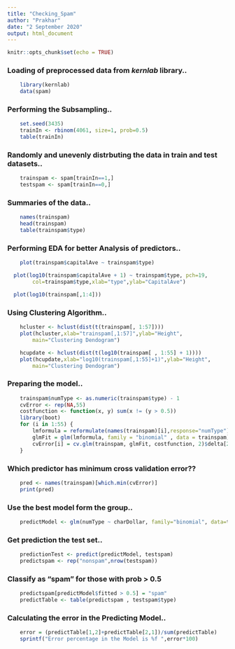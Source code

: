 ```yaml
---
title: "Checking_Spam"
author: "Prakhar"
date: "2 September 2020"
output: html_document
---
```


```r
knitr::opts_chunk$set(echo = TRUE)
```

### Loading of preprocessed data from *kernlab* library..
```r
	library(kernlab)
	data(spam)
```
### Performing the Subsampling..
```r
	set.seed(3435)
	trainIn <- rbinom(4061, size=1, prob=0.5)	
	table(trainIn)
```
### Randomly and unevenly distrbuting the data in train and test datasets..
```r
	trainspam <- spam[trainIn==1,]
	testspam <- spam[trainIn==0,]
```
### Summaries of the data.. 
```r
	names(trainspam)
	head(trainspam)
	table(trainspam$type)
```
### Performing EDA for better Analysis of predictors..
```r
	plot(trainspam$capitalAve ~ trainspam$type)
```
```r
  plot(log10(trainspam$capitalAve + 1) ~ trainspam$type, pch=19,
		col=trainspam$type,xlab="type",ylab="CapitalAve")
```
```r
  plot(log10(trainspam[,1:4]))
```

### Using Clustering Algorithm..
```r
	hcluster <- hclust(dist(t(trainspam[, 1:57])))
	plot(hcluster,xlab="trainspam[,1:57]",ylab="Height",
		main="Clustering Dendogram")
```
```r
	hcupdate <- hclust(dist(t(log10(trainspam[ , 1:55] + 1))))
	plot(hcupdate,xlab="log10(trainspam[,1:55]+1)",ylab="Height",
		main="Clustering Dendogram")
```

### Preparing the model.. 
```r
	trainspam$numType <- as.numeric(trainspam$type) - 1
	cvError <- rep(NA,55)
	costfunction <- function(x, y) sum(x != (y > 0.5))
	library(boot)
	for (i in 1:55) {
		lmformula = reformulate(names(trainspam)[i],response="numType")
		glmFit = glm(lmformula, family = "binomial" , data = trainspam)
		cvError[i] = cv.glm(trainspam, glmFit, costfunction, 2)$delta[2]
	}
```
### Which predictor has minimum cross validation error??
```r
	pred <- names(trainspam)[which.min(cvError)]
	print(pred)
```
### Use the best model form the group.. 
```r
	predictModel <- glm(numType ~ charDollar, family="binomial", data=trainspam)
```
### Get prediction the test set..
```r
	predictionTest <- predict(predictModel, testspam)
	predictspam <- rep("nonspam",nrow(testspam))
```
### Classify as "spam" for those with prob > 0.5
```r
	predictspam[predictModel$fitted > 0.5] = "spam"
	predictTable <- table(predictspam , testspam$type)
```
### Calculating the error in the Predicting Model..
```r
	error = (predictTable[1,2]+predictTable[2,1])/sum(predictTable)
	sprintf("Error percentage in the Model is %f ",error*100)
```
